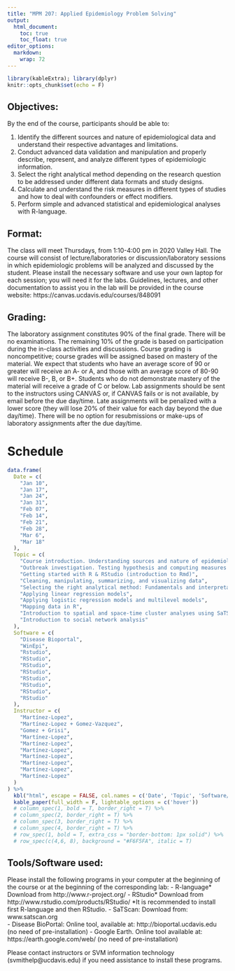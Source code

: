 ```yaml
---
title: "MPM 207: Applied Epidemiology Problem Solving"
output:
  html_document: 
    toc: true
    toc_float: true
editor_options: 
  markdown: 
    wrap: 72
---
```


```r
library(kableExtra); library(dplyr)
knitr::opts_chunk$set(echo = F)
```

## Objectives:

By the end of the course, participants should be able to:
  
  1. Identify the different sources and nature of epidemiological data and understand their respective advantages and limitations.
  2. Conduct advanced data validation and manipulation and properly describe, represent, and analyze different types of epidemiologic information.
  3. Select the right analytical method depending on the research question to be addressed under different data formats and study designs.
  4. Calculate and understand the risk measures in different types of studies and how to deal with confounders or effect modifiers.
  5.  Perform simple and advanced statistical and epidemiological analyses with R-language.

## Format:

The class will meet Thursdays, from 1:10-4:00 pm in 2020 Valley Hall. The course will consist of lecture/laboratories or discussion/laboratory sessions in which epidemiologic problems will be analyzed and discussed by the student. Please install the necessary software and use your own laptop for each session; you will need it for the labs. Guidelines, lectures, and other documentation to assist you in the lab will be provided in the course website:
 https://canvas.ucdavis.edu/courses/848091   

## Grading:

The laboratory assignment constitutes 90% of the final grade. There will be no examinations. The remaining 10% of the grade is based on participation during the in-class activities and discussions. Course grading is noncompetitive; course grades will be assigned based on mastery of the material. We expect that students who have an average score of 90 or greater will receive an A- or A, and those with an average score of 80-90 will receive B-, B, or B+. Students who do not demonstrate mastery of the material will receive a grade of C or below. Lab assignments should be sent to the instructors using CANVAS or, if CANVAS fails or is not available, by email before the due day/time. Late assignments will be penalized with a lower score (they will lose 20% of their value for each day beyond the due day/time). There will be no option for resubmissions or make-ups of laboratory assignments after the due day/time.  

# Schedule

```r
data.frame(
  Date = c(
    "Jan 10", 
    "Jan 17", 
    "Jan 24", 
    "Jan 31", 
    "Feb 07",
    "Feb 14",
    "Feb 21",
    "Feb 28",
    "Mar 6",
    "Mar 18"
  ),
  Topic = c(
    "Course introduction. Understanding sources and nature of epidemiological data. Exploratory analyses with Disease BioPortal",
    "Outbreak investigation. Testing hypothesis and computing measures of association.", 
    "Getting started with R & RStudio (introduction to Rmd)", 
    "Cleaning, manipulating, summarizing, and visualizing data",
    "Selecting the right analytical method: Fundamentals and interpretation of results.",
    "Applying linear regression models",
    "Applying logistic regression models and multilevel models",
    "Mapping data in R",
    "Introduction to spatial and space-time cluster analyses using SaTScan",
    "Introduction to social network analysis"
  ),
  Software = c(
    "Disease Bioportal", 
    "WinEpi",
    "Rstudio",
    "RStudio",
    "RStudio",
    "RStudio",
    "RStudio",
    "RStudio",
    "RStudio",
    "RStudio"
  ),
  Instructor = c(
    "Martínez-Lopez", 
    "Martínez-Lopez + Gomez-Vazquez",
    "Gomez + Grisi", 
    "Martínez-Lopez", 
    "Martínez-Lopez", 
    "Martínez-Lopez", 
    "Martínez-Lopez", 
    "Martínez-Lopez", 
    "Martínez-Lopez", 
    "Martínez-Lopez"
  )
) %>%
  kbl("html", escape = FALSE, col.names = c('Date', 'Topic', 'Software/Tools', 'Instructor')) %>%
  kable_paper(full_width = F, lightable_options = c('hover')) 
  # column_spec(1, bold = T, border_right = T) %>%
  # column_spec(2, border_right = T) %>%
  # column_spec(3, border_right = T) %>%
  # column_spec(4, border_right = T) %>%
  # row_spec(1, bold = T, extra_css = "border-bottom: 1px solid") %>%
  # row_spec(c(4,6, 8), background = "#F6F5FA", italic = T)
```

## Tools/Software used:

Please install the following programs in your computer at the beginning of the course or at the beginning of the corresponding lab:
-	R-language* Download from http://www.r-project.org/
-	RStudio* Download from http://www.rstudio.com/products/RStudio/
*It is recommended to install first R-language and then RStudio. 
-	SaTScan: Download from: www.satscan.org  
-	Disease BioPortal: Online tool, available at:  http://bioportal.ucdavis.edu (no need of pre-installation)
-	Google Earth. Online tool available at: https://earth.google.com/web/ (no need of pre-installation)

Please contact instructors or SVM information technology (svmithelp@ucdavis.edu) if you need assistance to install these programs. 


